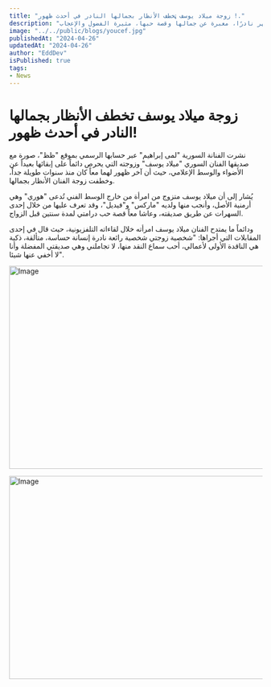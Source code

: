 ```yaml
---
title: "زوجة ميلاد يوسف ټخطف الأنظار بجمالها النادر في أحدث ظهور !."
description: "اكتشف جاذبية زوجة ميلاد يوسف وهي تظهر نادرًا، معبرة عن جمالها وقصة حبها، مثيرة الفضول والإعجاب."
image: "../../public/blogs/youcef.jpg"
publishedAt: "2024-04-26"
updatedAt: "2024-04-26"
author: "EddDev"
isPublished: true
tags:
- News
---
```



# زوجة ميلاد يوسف تخطف الأنظار بجمالها النادر في أحدث ظهور!

نشرت الفنانة السورية "لمى إبراهيم" عبر حسابها الرسمي بموقع "ظظ"، صورة مع صديقها الفنان السوري "ميلاد يوسف" وزوجته التي يحرص دائماً على إبقائها بعيداً عن الأضواء والوسط الإعلامي، حيث أن آخر ظهور لهما معاً كان منذ سنوات طويلة جداً، وخطفت زوجة الفنان الأنظار بجمالها.

يُشار إلى أن ميلاد يوسف متزوج من امرأة من خارج الوسط الفني تُدعى "هوري" وهي أرمنية الأصل، وأنجب منها ولديه "ماركس" و"فيديل"، وقد تعرف عليها من خلال إحدى السهرات عن طريق صديقته، وعاشا معاً قصة حب درامتي لمدة سنتين قبل الزواج.

ودائماً ما يمتدح الفنان ميلاد يوسف امرأته خلال لقاءاته التلفزيونية، حيث قال في إحدى المقابلات التي أجراها: "شخصية زوجتي شخصية رائعة نادرة إنسانة حساسة، متألقة، ذكية هي الناقدة الأولى لأعمالي، أحب سماع النقد منها، لا تجاملني وهي صديقتي المفضلة وأنا لا أخفي عنها شيئا".

<Image
  src="/blogs/youcef-01.jpg"
  width="718"
  height="404"
  alt="Image"
  sizes="100vw"
/>

<Image
  src="/blogs/youcef-02.jpg"
  width="718"
  height="404"
  alt="Image"
  sizes="100vw"
/>
